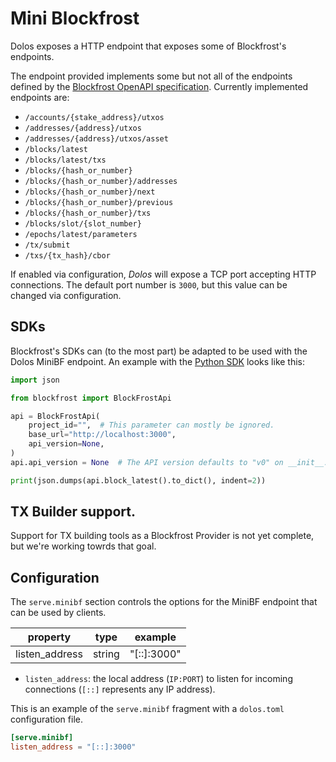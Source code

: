 # Mini Blockfrost

Dolos exposes a HTTP endpoint that exposes some of Blockfrost's endpoints.

The endpoint provided implements some but not all of the endpoints defined by the [Blockfrost OpenAPI specification](https://github.com/blockfrost/openapi). Currently implemented endpoints are:

* ``/accounts/{stake_address}/utxos``
* ``/addresses/{address}/utxos``
* ``/addresses/{address}/utxos/asset``
* ``/blocks/latest``
* ``/blocks/latest/txs``
* ``/blocks/{hash_or_number}``
* ``/blocks/{hash_or_number}/addresses``
* ``/blocks/{hash_or_number}/next``
* ``/blocks/{hash_or_number}/previous``
* ``/blocks/{hash_or_number}/txs``
* ``/blocks/slot/{slot_number}``
* ``/epochs/latest/parameters``
* ``/tx/submit``
* ``/txs/{tx_hash}/cbor``

If enabled via configuration, _Dolos_ will expose a TCP port accepting HTTP
connections. The default port number is `3000`, but this value can be changed
via configuration.

## SDKs

Blockfrost's SDKs can (to the most part) be adapted to be used with the Dolos MiniBF endpoint.
An example with the [Python SDK](https://github.com/blockfrost/blockfrost-python/) looks like this:

```python
import json

from blockfrost import BlockFrostApi

api = BlockFrostApi(
    project_id="",  # This parameter can mostly be ignored.
    base_url="http://localhost:3000",
    api_version=None,
)
api.api_version = None  # The API version defaults to "v0" on __init__.

print(json.dumps(api.block_latest().to_dict(), indent=2))
```

## TX Builder support.

Support for TX building tools as a Blockfrost Provider is not yet complete, but we're working towrds that goal.
 

## Configuration

The `serve.minibf` section controls the options for the MiniBF endpoint that can be used by clients.

| property       | type   | example      |
| -------------- | ------ | ------------ |
| listen_address | string | "[::]:3000" |

- `listen_address`: the local address (`IP:PORT`) to listen for incoming connections (`[::]` represents any IP address).

This is an example of the `serve.minibf` fragment with a `dolos.toml` configuration file.

```toml
[serve.minibf]
listen_address = "[::]:3000"
```
